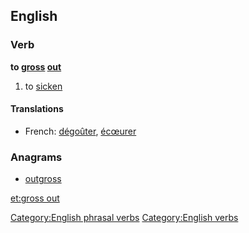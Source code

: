 ==English==
{{wikipedia}}

===Verb===
'''to [[gross]] [[out]]'''

# to [[sicken]]

====Translations====
{{trans-top|to sicken}}
* French: [[dégoûter]], [[écœurer]]
{{trans-mid}}
{{trans-bottom}}

===Anagrams===
* [[outgross#English|outgross]]

[[Category:English phrasal verbs]]
[[Category:English verbs]]

[[et:gross out]]
